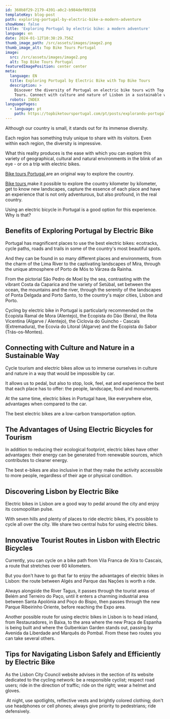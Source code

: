 ```yaml
---
id: 360b8f29-2179-4391-a0c2-b984def09158
templateKey: blog-post
path: exploring-portugal-by-electric-bike-a-modern-adventure
showHome: false
title: 'Exploring Portugal by electric bike: a modern adventure'
language: en
date: 2024-01-12T10:38:29.756Z
thumb_image_path: /src/assets/images/image2.png
thumb_image_alt: Top Bike Tours Portugal
image:
  src: /src/assets/images/image2.png
  alt: Top Bike Tours Portugal
featuredImagePosition: center center
meta:
  language: EN
  title: Exploring Portugal by Electric Bike with Top Bike Tours
  description: >
    Discover the diversity of Portugal on electric bike tours with Top Bike
    Tours. Connect with culture and nature of Lisbon in a sustainable way.
  robots: INDEX
languagePages:
  - language: pt
    path: https://topbiketoursportugal.com/pt/posts/explorando-portugal-de-bicicleta-eletrica-uma-aventura-moderna/
---
```


Although our country is small, it stands out for its immense diversity. 

Each region has something truly unique to share with its visitors. Even within
each region, the diversity is impressive. 

What this reality produces is the ease with which you can explore this variety
of geographical, cultural and natural environments in the blink of an eye - or
on a trip with electric bikes.

[Bike tours Portugal ](https://topbiketoursportugal.com/)are an original way to
explore the country.

[Bike tours ](https://topbiketoursportugal.com/)make it possible to explore the
country kilometer by kilometer, get to know new landscapes, capture the essence
of each place and have an experience that is not only adventurous, but also
profound, in the real country.

Using an electric bicycle in Portugal is a good option for this experience. Why
is that?

## Benefits of Exploring Portugal by Electric Bike

Portugal has magnificent places to use the best electric bikes: ecotracks, cycle
paths, roads and trails in some of the country's most beautiful spots. 

And they can be found in so many different places and environments, from the
charm of the Lima River to the captivating landscapes of Mira, through the
unique atmosphere of Porto de Mós to Várzea da Rainha. 

From the pictorial São Pedro de Moel by the sea, contrasting with the vibrant
Costa da Caparica and the variety of Setúbal, set between the ocean, the
mountains and the river, through the serenity of the landscapes of Ponta Delgada
and Porto Santo, to the country's major cities, Lisbon and Porto.

Cycling by electric bike in Portugal is particularly recommended on the Ecopista
Ramal de Mora (Alentejo), the Ecopista do Dão (Beira), the Rota Vicentina
(Algarve / Alentejo), the Ciclovia do Guincho - Cascais (Extremadura), the
Ecovia do Litoral (Algarve) and the Ecopista do Sabor (Trás-os-Montes).

## Connecting with Culture and Nature in a Sustainable Way

Cycle tourism and electric bikes allow us to immerse ourselves in culture and
nature in a way that would be impossible by car. 

It allows us to pedal, but also to stop, look, feel, eat and experience the best
that each place has to offer: the people, landscape, food and monuments. 

At the same time, electric bikes in Portugal have, like everywhere else,
advantages when compared to the car. 

The best electric bikes are a low-carbon transportation option.

## The Advantages of Using Electric Bicycles for Tourism

In addition to reducing their ecological footprint, electric bikes have other
advantages: their energy can be generated from renewable sources, which
contributes to cleaner energy. 

The best e-bikes are also inclusive in that they make the activity accessible to
more people, regardless of their age or physical condition.

## Discovering Lisbon by Electric Bike

Electric bikes in Lisbon are a good way to pedal around the city and enjoy its
cosmopolitan pulse. 

With seven hills and plenty of places to ride electric bikes, it's possible to
cycle all over the city. We share two central hubs for using electric bikes.

## Innovative Tourist Routes in Lisbon with Electric Bicycles

Currently, you can cycle on a bike path from Vila Franca de Xira to Cascais, a
route that stretches over 60 kilometers. 

But you don't have to go that far to enjoy the advantages of electric bikes in
Lisbon: the route between Algés and Parque das Nações is worth a ride. 

Always alongside the River Tagus, it passes through the tourist areas of Belém
and Terreiro do Paço, until it enters a charming industrial area between Santa
Apolónia and Poço do Bispo, then passes through the new Parque Ribeirinho
Oriente, before reaching the Expo area.

Another possible route for using electric bikes in Lisbon is to head inland,
from Restauradores, in Baixa, to the area where the new Praça de Espanha is
being built and where the Gulbenkian Garden stands out, passing by Avenida da
Liberdade and Marquês do Pombal. From these two routes you can take several
others.

## Tips for Navigating Lisbon Safely and Efficiently by Electric Bike

As the Lisbon City Council website advises in the section of its website
dedicated to the cycling network: be a responsible cyclist; respect road users;
ride in the direction of traffic; ride on the right; wear a helmet and gloves.

 At night, use spotlights, reflective vests and brightly colored clothing; don't
use headphones or cell phones; always give priority to pedestrians; ride
defensively.
